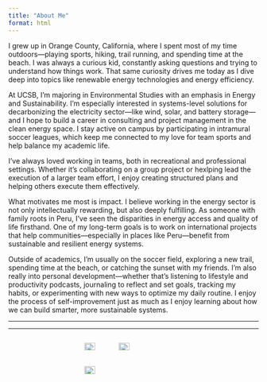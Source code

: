 ```yaml
---
title: "About Me"
format: html
---
```


I grew up in Orange County, California, where I spent most of my time outdoors—playing sports, hiking, trail running, and spending time at the beach. I was always a curious kid, constantly asking questions and trying to understand how things work. That same curiosity drives me today as I dive deep into topics like renewable energy technologies and energy efficiency.

At UCSB, I’m majoring in Environmental Studies with an emphasis in Energy and Sustainability. I’m especially interested in systems-level solutions for decarbonizing the electricity sector—like wind, solar, and battery storage—and I hope to build a career in consulting and project management in the clean energy space. I stay active on campus by participating in intramural soccer leagues, which keep me connected to my love for team sports and help balance my academic life.

I’ve always loved working in teams, both in recreational and professional settings. Whether it’s collaborating on a group project or hexlping lead the execution of a larger team effort, I enjoy creating structured plans and helping others execute them effectively.

What motivates me most is impact. I believe working in the energy sector is not only intellectually rewarding, but also deeply fulfilling. As someone with family roots in Peru, I’ve seen the disparities in energy access and quality of life firsthand. One of my long-term goals is to work on international projects that help communities—especially in places like Peru—benefit from sustainable and resilient energy systems.

Outside of academics, I’m usually on the soccer field, exploring a new trail, spending time at the beach, or catching the sunset with my friends. I’m also really into personal development—whether that’s listening to lifestyle and productivity podcasts, journaling to reflect and set goals, tracking my habits, or experimenting with new ways to optimize my daily routine. I enjoy the process of self-improvement just as much as I enjoy learning about how we can build smarter, more sustainable systems.

------------------------------------------------------------------------

<hr>

::: {style="display: flex; gap: 16px; justify-content: center;"}
![](media/YoungSoccerPic.jpg){alt="Hiking" width="33%"} <img src="media/sunset.jpg" alt="Sunset" width="33%"/>![](media/IMTeamPic.jpg){alt="Soccer" width="33%"}
:::
